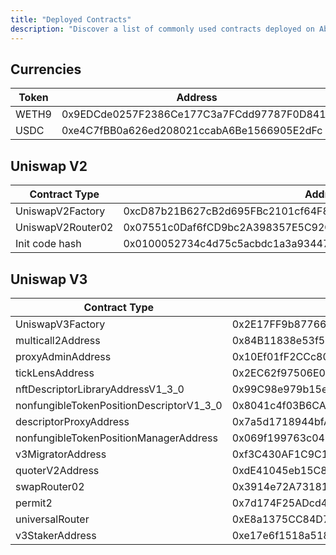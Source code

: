 ```yaml
---
title: "Deployed Contracts"
description: "Discover a list of commonly used contracts deployed on Abstract."
---
```


## Currencies

| Token | Address                                    |
| ----- | ------------------------------------------ |
| WETH9 | 0x9EDCde0257F2386Ce177C3a7FCdd97787F0D841d |
| USDC  | 0xe4C7fBB0a626ed208021ccabA6Be1566905E2dFc |

## Uniswap V2

| Contract Type     | Address                                                            |
| ----------------- | ------------------------------------------------------------------ |
| UniswapV2Factory  | 0xcD87b21B627cB2d695FBc2101cf64F8007F25E07                         |
| UniswapV2Router02 | 0x07551c0Daf6fCD9bc2A398357E5C92C139724Ef3                         |
| Init code hash    | 0x0100052734c4d75c5acbdc1a3a934476b46a054330ef6ea080b0f3241ef3f4c1 |

## Uniswap V3

| Contract Type                            | Address                                    |
| ---------------------------------------- | ------------------------------------------ |
| UniswapV3Factory                         | 0x2E17FF9b877661bDFEF8879a4B31665157a960F0 |
| multicall2Address                        | 0x84B11838e53f53DBc1fca7a6413cDd2c7Ab15DB8 |
| proxyAdminAddress                        | 0x10Ef01fF2CCc80BdDAF51dF91814e747ae61a5f1 |
| tickLensAddress                          | 0x2EC62f97506E0184C423B01c525ab36e1c61f78A |
| nftDescriptorLibraryAddressV1_3_0        | 0x99C98e979b15eD958d0dfb8F24D8EfFc2B41f9Fe |
| nonfungibleTokenPositionDescriptorV1_3_0 | 0x8041c4f03B6CA2EC7b795F33C10805ceb98733dB |
| descriptorProxyAddress                   | 0x7a5d1718944bfA246e42c8b95F0a88E37bAC5495 |
| nonfungibleTokenPositionManagerAddress   | 0x069f199763c045A294C7913E64bA80E5F362A5d7 |
| v3MigratorAddress                        | 0xf3C430AF1C9C18d414b5cf890BEc08789431b6Ed |
| quoterV2Address                          | 0xdE41045eb15C8352413199f35d6d1A32803DaaE2 |
| swapRouter02                             | 0x3914e72A73181a3EdB4dBC445cE2A01d480eacb1 |
| permit2                                  | 0x7d174F25ADcd4157EcB5B3448fEC909AeCB70033 |
| universalRouter                          | 0xE8a1375CC84D769F1A7395996008478f3249F67b |
| v3StakerAddress                          | 0xe17e6f1518a5185f646eB34Ac5A8055792bD3c9D |
